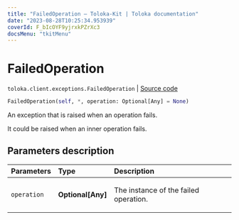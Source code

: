 ```yaml
---
title: "FailedOperation — Toloka-Kit | Toloka documentation"
date: "2023-08-28T10:25:34.953939"
coverId: F_bIcOYF9yjrxkPZrXc3
docsMenu: "tkitMenu"
---
```


# FailedOperation

`toloka.client.exceptions.FailedOperation` | [Source code](https://github.com/Toloka/toloka-kit/blob/v1.2.1/src/client/exceptions.py#L41)

```python
FailedOperation(self, *, operation: Optional[Any] = None)
```

An exception that is raised when an operation fails.

It could be raised when an inner operation fails.

## Parameters description

| Parameters | Type | Description |
| :----------| :----| :-----------|
`operation`|**Optional\[Any\]**|<p>The instance of the failed operation.</p>